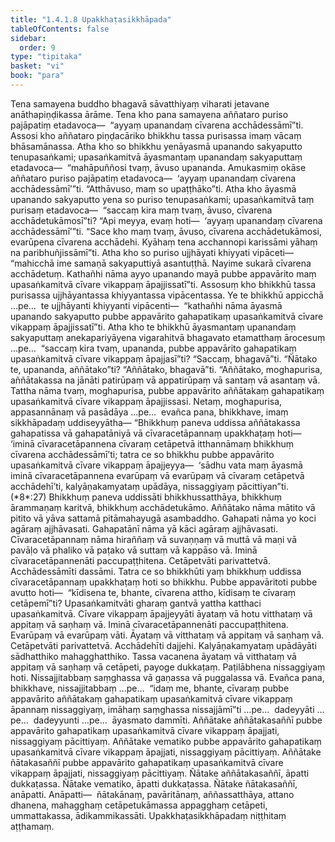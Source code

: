 ```yaml
---
title: "1.4.1.8 Upakkhaṭasikkhāpada"
tableOfContents: false
sidebar:
  order: 9
type: "tipitaka"
basket: "vi"
book: "para"
---
```



<DynamicBreadcrumb />

<Division number="527" book="para" bookNo="1" page="317">

<Paragraph number="2015" book="para">
Tena samayena buddho bhagavā sāvatthiyaṃ viharati jetavane anāthapiṇḍikassa ārāme. Tena kho pana samayena aññataro puriso pajāpatiṃ etadavoca—  “ayyaṃ upanandaṃ cīvarena acchādessāmī”ti. Assosi kho aññataro piṇḍacāriko bhikkhu tassa purisassa imaṃ vācaṃ bhāsamānassa. Atha kho so bhikkhu yenāyasmā upanando sakyaputto tenupasaṅkami; upasaṅkamitvā āyasmantaṃ upanandaṃ sakyaputtaṃ etadavoca—  “mahāpuññosi tvaṃ, āvuso upananda. Amukasmiṃ okāse aññataro puriso pajāpatiṃ etadavoca—  ‘ayyaṃ upanandaṃ cīvarena acchādessāmī’”ti. “Atthāvuso, maṃ so upaṭṭhāko”ti.
</Paragraph>

<Paragraph number="2016" book="para">
Atha kho āyasmā upanando sakyaputto yena so puriso tenupasaṅkami; upasaṅkamitvā taṃ purisaṃ etadavoca—  “saccaṃ kira maṃ tvaṃ, āvuso, cīvarena acchādetukāmosī”ti? “Api meyya, evaṃ hoti—  ‘ayyaṃ upanandaṃ cīvarena acchādessāmī’”ti. “Sace kho maṃ tvaṃ, āvuso, cīvarena acchādetukāmosi, evarūpena cīvarena acchādehi. Kyāhaṃ tena acchannopi karissāmi yāhaṃ na paribhuñjissāmī”ti. Atha kho so puriso ujjhāyati khiyyati vipāceti—  “mahicchā ime samaṇā sakyaputtiyā asantuṭṭhā. Nayime sukarā cīvarena acchādetuṃ. Kathañhi nāma ayyo upanando mayā pubbe appavārito maṃ upasaṅkamitvā cīvare vikappaṃ āpajjissatī”ti.
</Paragraph>

<Paragraph number="2017" book="para">
Assosuṃ kho bhikkhū tassa purisassa ujjhāyantassa khiyyantassa vipācentassa. Ye te bhikkhū appicchā …pe…  te ujjhāyanti khiyyanti vipācenti—  “kathañhi nāma āyasmā upanando sakyaputto pubbe appavārito gahapatikaṃ upasaṅkamitvā cīvare vikappaṃ āpajjissatī”ti.
</Paragraph>

<Paragraph number="2018" book="para">
Atha kho te bhikkhū āyasmantaṃ upanandaṃ sakyaputtaṃ anekapariyāyena vigarahitvā bhagavato etamatthaṃ ārocesuṃ …pe…  “saccaṃ kira tvaṃ, upananda, pubbe appavārito gahapatikaṃ upasaṅkamitvā cīvare vikappaṃ āpajjasī”ti? “Saccaṃ, bhagavā”ti. “Ñātako te, upananda, aññātako”ti? “Aññātako, bhagavā”ti. “Aññātako, moghapurisa, aññātakassa na jānāti patirūpaṃ vā appatirūpaṃ vā santaṃ vā asantaṃ vā. Tattha nāma tvaṃ, moghapurisa, pubbe appavārito aññātakaṃ gahapatikaṃ upasaṅkamitvā cīvare vikappaṃ āpajjissasi. Netaṃ, moghapurisa, appasannānaṃ vā pasādāya …pe…  evañca pana, bhikkhave, imaṃ sikkhāpadaṃ uddiseyyātha—
</Paragraph>

</Division>
<Division number="528" book="para" bookNo="1" page="318">

<Paragraph number="2019" book="para">
<Emphasis>“Bhikkhuṃ paneva uddissa aññātakassa gahapatissa vā gahapatāniyā vā cīvaracetāpannaṃ upakkhaṭaṃ hoti—  ‘iminā cīvaracetāpannena cīvaraṃ cetāpetvā itthannāmaṃ bhikkhuṃ cīvarena acchādessāmī’ti; tatra ce so bhikkhu pubbe appavārito upasaṅkamitvā cīvare vikappaṃ āpajjeyya—  ‘sādhu vata maṃ āyasmā iminā cīvaracetāpannena evarūpaṃ vā evarūpaṃ vā cīvaraṃ cetāpetvā acchādehī’ti, kalyāṇakamyataṃ upādāya, nissaggiyaṃ pācittiyan”</Emphasis>ti. (*8*:<Emphasis>27</Emphasis>)
</Paragraph>

</Division>
<Division number="529" book="para" bookNo="1" page="318">

<Paragraph number="2020" book="para">
<Emphasis>Bhikkhuṃ paneva uddissā</Emphasis>ti bhikkhussatthāya, bhikkhuṃ ārammaṇaṃ karitvā, bhikkhuṃ acchādetukāmo.
</Paragraph>

<Paragraph number="2021" book="para">
<Emphasis>Aññātako</Emphasis> nāma mātito vā pitito vā yāva sattamā pitāmahayugā asambaddho.
</Paragraph>

<Paragraph number="2022" book="para">
<Emphasis>Gahapati</Emphasis> nāma yo koci agāraṃ ajjhāvasati.
</Paragraph>

<Paragraph number="2023" book="para">
<Emphasis>Gahapatānī</Emphasis> nāma yā kāci agāraṃ ajjhāvasati.
</Paragraph>

<Paragraph number="2024" book="para">
<Emphasis>Cīvaracetāpannaṃ</Emphasis> nāma hiraññaṃ vā suvaṇṇaṃ vā muttā vā maṇi vā pavāḷo vā phaliko vā paṭako vā suttaṃ vā kappāso vā.
</Paragraph>

<Paragraph number="2025" book="para">
<Emphasis>Iminā cīvaracetāpannenā</Emphasis>ti paccupaṭṭhitena.
</Paragraph>

<Paragraph number="2026" book="para">
<Emphasis>Cetāpetvā</Emphasis>ti parivattetvā.
</Paragraph>

<Paragraph number="2027" book="para">
<Emphasis>Acchādessāmī</Emphasis>ti dassāmi.
</Paragraph>

<Paragraph number="2028" book="para">
<Emphasis>Tatra ce so bhikkhū</Emphasis>ti yaṃ bhikkhuṃ uddissa cīvaracetāpannaṃ upakkhaṭaṃ hoti so bhikkhu.
</Paragraph>

<Paragraph number="2029" book="para">
<Emphasis>Pubbe appavārito</Emphasis>ti pubbe avutto hoti—  “kīdisena te, bhante, cīvarena attho, kīdisaṃ te cīvaraṃ cetāpemī”ti?
</Paragraph>

<Paragraph number="2030" book="para">
<Emphasis>Upasaṅkamitvā</Emphasis>ti gharaṃ gantvā yattha katthaci upasaṅkamitvā.
</Paragraph>

<Paragraph number="2031" book="para">
<Emphasis>Cīvare vikappaṃ āpajjeyyā</Emphasis>ti āyataṃ vā hotu vitthataṃ vā appitaṃ vā saṇhaṃ vā.
</Paragraph>

<Paragraph number="2032" book="para">
<Emphasis>Iminā cīvaracetāpannenā</Emphasis>ti paccupaṭṭhitena.
</Paragraph>

<Paragraph number="2033" book="para">
<Emphasis>Evarūpaṃ vā evarūpaṃ vā</Emphasis>ti. Āyataṃ vā vitthataṃ vā appitaṃ vā saṇhaṃ vā.
</Paragraph>

<Paragraph number="2034" book="para">
<Emphasis>Cetāpetvā</Emphasis>ti parivattetvā.
</Paragraph>

<Paragraph number="2035" book="para">
<Emphasis>Acchādehī</Emphasis>ti dajjehi.
</Paragraph>

<Paragraph number="2036" book="para">
<Emphasis>Kalyāṇakamyataṃ upādāyā</Emphasis>ti sādhatthiko mahagghatthiko. Tassa vacanena āyataṃ vā vitthataṃ vā appitaṃ vā saṇhaṃ vā cetāpeti, payoge dukkaṭaṃ. Paṭilābhena nissaggiyaṃ hoti. Nissajjitabbaṃ saṃghassa vā gaṇassa vā puggalassa vā. Evañca pana, bhikkhave, nissajjitabbaṃ …pe…  “idaṃ me, bhante, cīvaraṃ pubbe appavārito aññātakaṃ gahapatikaṃ upasaṅkamitvā cīvare vikappaṃ āpannaṃ nissaggiyaṃ, imāhaṃ saṃghassa nissajjāmī”ti …pe…  dadeyyāti …pe…  dadeyyunti …pe…  āyasmato dammīti.
</Paragraph>

</Division>
<Division number="530" book="para" bookNo="1" page="320">

<Paragraph number="2037" book="para">
Aññātake aññātakasaññī pubbe appavārito gahapatikaṃ upasaṅkamitvā cīvare vikappaṃ āpajjati, nissaggiyaṃ pācittiyaṃ. Aññātake vematiko pubbe appavārito gahapatikaṃ upasaṅkamitvā cīvare vikappaṃ āpajjati, nissaggiyaṃ pācittiyaṃ. Aññātake ñātakasaññī pubbe appavārito gahapatikaṃ upasaṅkamitvā cīvare vikappaṃ āpajjati, nissaggiyaṃ pācittiyaṃ.
</Paragraph>

<Paragraph number="2038" book="para">
Ñātake aññātakasaññī, āpatti dukkaṭassa. Ñātake vematiko, āpatti dukkaṭassa. Ñātake ñātakasaññī, anāpatti.
</Paragraph>

</Division>
<Division number="531" book="para" bookNo="1" page="320">

<Paragraph number="2039" book="para">
Anāpatti—  ñātakānaṃ, pavāritānaṃ, aññassatthāya, attano dhanena, mahagghaṃ cetāpetukāmassa appagghaṃ cetāpeti, ummattakassa, ādikammikassāti.

</Paragraph>
</Division>

<Paragraph number="2040" type="center" book="para">
Upakkhaṭasikkhāpadaṃ niṭṭhitaṃ aṭṭhamaṃ.
</Paragraph>